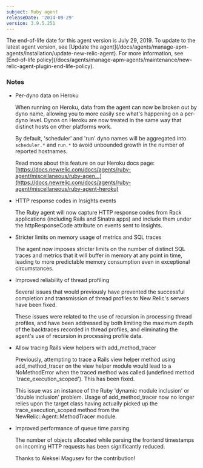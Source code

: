 ```yaml
---
subject: Ruby agent
releaseDate: '2014-09-29'
version: 3.9.5.251
---
```


<Callout variant="important">
  The end-of-life date for this agent version is July 29, 2019. To update to the latest agent version, see [Update the agent](/docs/agents/manage-apm-agents/installation/update-new-relic-agent). For more information, see [End-of-life policy](/docs/agents/manage-apm-agents/maintenance/new-relic-agent-plugin-end-life-policy).
</Callout>

### Notes

* Per-dyno data on Heroku

  When running on Heroku, data from the agent can now be broken out by dyno name, allowing you to more easily see what's happening on a per-dyno level. Dynos on Heroku are now treated in the same way that distinct hosts on other platforms work.

  By default, 'scheduler' and 'run' dyno names will be aggregated into `scheduler.*` and `run.*` to avoid unbounded growth in the number of reported hostnames.

  Read more about this feature on our Heroku docs page: [https://docs.newrelic.com/docs/agents/ruby-agent/miscellaneous/ruby-agen...](https://docs.newrelic.com/docs/agents/ruby-agent/miscellaneous/ruby-agent-heroku)
* HTTP response codes in Insights events

  The Ruby agent will now capture HTTP response codes from Rack applications (including Rails and Sinatra apps) and include them under the httpResponseCode attribute on events sent to Insights.
* Stricter limits on memory usage of metrics and SQL traces

  The agent now imposes stricter limits on the number of distinct SQL traces and metrics that it will buffer in memory at any point in time, leading to more predictable memory consumption even in exceptional circumstances.
* Improved reliability of thread profiling

  Several issues that would previously have prevented the successful completion and transmission of thread profiles to New Relic's servers have been fixed.

  These issues were related to the use of recursion in processing thread profiles, and have been addressed by both limiting the maximum depth of the backtraces recorded in thread profiles, and eliminating the agent's use of recursion in processing profile data.
* Allow tracing Rails view helpers with add_method_tracer

  Previously, attempting to trace a Rails view helper method using add_method_tracer on the view helper module would lead to a NoMethodError when the traced method was called (undefined method \`trace_execution_scoped'). This has been fixed.

  This issue was an instance of the Ruby 'dynamic module inclusion' or 'double inclusion' problem. Usage of add_method_tracer now no longer relies upon the target class having actually picked up the trace_execution_scoped method from the NewRelic::Agent::MethodTracer module.
* Improved performance of queue time parsing

  The number of objects allocated while parsing the frontend timestamps on incoming HTTP requests has been significantly reduced.

  Thanks to Aleksei Magusev for the contribution!

